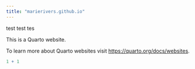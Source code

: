 ```yaml
---
title: "marierivers.github.io"
---
```


test test tes

This is a Quarto website.

To learn more about Quarto websites visit <https://quarto.org/docs/websites>.

```r
1 + 1
```
